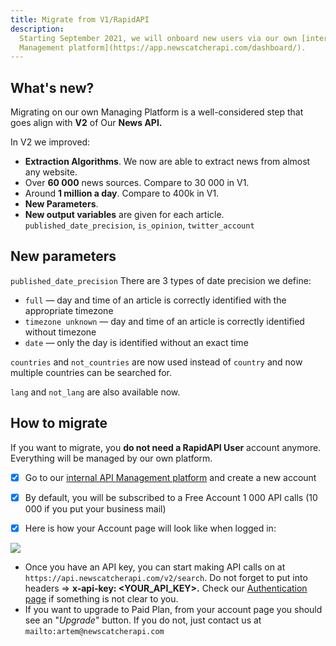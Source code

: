 ```yaml
---
title: Migrate from V1/RapidAPI
description:
  Starting September 2021, we will onboard new users via our own [internal API
  Management platform](https://app.newscatcherapi.com/dashboard/).
---
```


## What's new?

Migrating on our own Managing Platform is a well-considered step that goes align
with **V2** of Our **News API.**

In V2 we improved:

- **Extraction Algorithms**. We now are able to extract news from almost any
  website.
- Over **60 000** news sources. Compare to 30 000 in V1.
- Around **1 million a day**. Compare to 400k in V1.
- **New Parameters**.
- **New output variables** are given for each article.
  `published_date_precision`, `is_opinion`, `twitter_account`

## New parameters

`published_date_precision` There are 3 types of date precision we define:

- `full` — day and time of an article is correctly identified with the
  appropriate timezone
- `timezone unknown` — day and time of an article is correctly identified
  without timezone
- `date` — only the day is identified without an exact time

`countries` and `not_countries` are now used instead of `country` and now
multiple countries can be searched for.

`lang` and `not_lang` are also available now.

## How to migrate

If you want to migrate, you **do not need a RapidAPI User** account anymore.
Everything will be managed by our own platform.

- [x] Go to our
      [internal API Management platform](https://app.newscatcherapi.com/dashboard/)
      and create a new account

- [x] By default, you will be subscribed to a Free Account 1 000 API calls (10
      000 if you put your business mail)
- [x] Here is how your Account page will look like when logged in:

![](/images/migrate-v1.png)

- Once you have an API key, you can start making API calls on at
  `https://api.newscatcherapi.com/v2/search`. Do not forget to put into headers
  => **x-api-key: \<YOUR_API_KEY>.** Check our
  [Authentication page](/v2/api-reference/overview/authentication) if something
  is not clear to you.
- If you want to upgrade to Paid Plan, from your account page you should see an
  "_Upgrade_" button. If you do not, just contact us at
  `mailto:artem@newscatcherapi.com`
